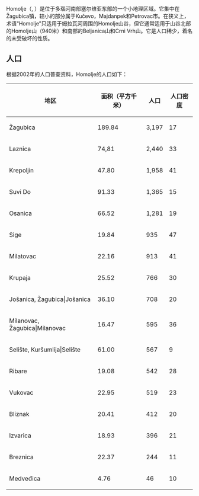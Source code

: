 {{multiple issues|
{{expand|time=2016-12-04T09:24:43+00:00}}
{{refimprove|time=2016-12-04T09:24:43+00:00}}
{{roughtranslation|time=2016-12-04T09:24:43+00:00}}
{{unreferenced|time=2016-12-04T09:24:43+00:00}}
}}
Homolje（{{Lang-sr-cyr|Хомоље}}, {{IPA-sh|xɔ̌mɔʎɛ|pron}}）是位于多瑙河南部塞尔维亚东部的一个小地理区域。它集中在Žagubica镇，较小的部分属于Kučevo，Majdanpek和Petrovac市。在狭义上，术语“Homolje”只适用于姆拉瓦河周围的Homolje山谷，但它通常适用于山谷北部的Homolje山（940米）和南部的Beljanica山和Crni Vrh山。它是人口稀少，着名的未受破坏的性质。

== 人口 ==
根据2002年的人口普查资料，Homolje的人口如下：
{|class="wikitable"
!地区|| 面积（平方千米） || 人口 || 人口密度
|-
|Žagubica ||189.84 ||3,197 ||17
|-
|Laznica ||74,81 ||2,440 ||33
|-
|Krepoljin ||47.80 ||1,958 ||41
|-
|Suvi Do ||91.33 ||1,365 ||15
|-
|Osanica ||66.52 ||1,281 ||19
|-
|Sige ||19.84 ||935 ||47
|-
|Milatovac ||22.16 ||913 ||41
|-
|Krupaja ||25.52 ||766 ||30
|-
|Jošanica, Žagubica|Jošanica ||36.10 ||708 ||20
|-
|Milanovac, Žagubica|Milanovac ||16.47 ||595 ||36
|-
|Selište, Kuršumlija|Selište ||61.00 ||567 ||9
|-
|Ribare ||19.08 ||542 ||28
|-
|Vukovac ||22.95 ||519 ||23
|-
|Bliznak ||20.41 ||412 ||20
|-
|Izvarica ||18.93 ||396 ||21
|-
|Breznica ||22.37 ||244 ||11
|-
|Medveđica ||4.76 ||46 ||10
|}